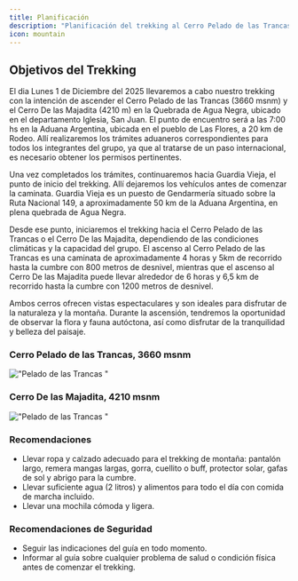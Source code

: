 ```yaml
---
title: Planificación
description: "Planificación del trekking al Cerro Pelado de las Trancas (3660 msnm) y Cerro De las Majadita (4210 m) en la Quebrada de Agua Negra, San Juan."
icon: mountain
---
```


## Objetivos del Trekking

El dia Lunes 1 de Diciembre del 2025 llevaremos a cabo nuestro trekking con la intención de ascender el Cerro Pelado de las Trancas (3660 msnm) y el Cerro De las Majadita (4210 m) en la Quebrada de Agua Negra, ubicado en el departamento Iglesia, San Juan.
El punto de encuentro será a las 7:00 hs en la Aduana Argentina, ubicada en el pueblo de Las Flores, a 20 km de Rodeo. Allí realizaremos los trámites aduaneros correspondientes para todos los integrantes del grupo, ya que al tratarse de un paso internacional, es necesario obtener los permisos pertinentes.

Una vez completados los trámites, continuaremos hacia Guardia Vieja, el punto de inicio del trekking. Allí dejaremos los vehículos antes de comenzar la caminata. Guardia Vieja es un puesto de Gendarmería situado sobre la Ruta Nacional 149, a aproximadamente 50 km de la Aduana Argentina, en plena quebrada de Agua Negra.

Desde ese punto, iniciaremos el trekking hacia el Cerro Pelado de las Trancas o el Cerro De las Majadita, dependiendo de las condiciones climáticas y la capacidad del grupo. El ascenso al Cerro Pelado de las Trancas es una caminata de aproximadamente 4 horas y 5km de recorrido hasta la cumbre con 800 metros de desnivel, mientras que el ascenso al Cerro De las Majadita puede llevar alrededor de 6 horas y 6,5 km de recorrido hasta la cumbre con 1200 metros de desnivel.

Ambos cerros ofrecen vistas espectaculares y son ideales para disfrutar de la naturaleza y la montaña. Durante la ascensión, tendremos la oportunidad de observar la flora y fauna autóctona, así como disfrutar de la tranquilidad y belleza del paisaje.

### Cerro Pelado de las Trancas, 3660 msnm
!["Pelado de las Trancas "](/images/PeladoTrancasElevacion.png)

### Cerro De las Majadita, 4210 msnm
!["Pelado de las Trancas "](/images/MajaditaElevacion.png)

### Recomendaciones
- Llevar ropa y calzado adecuado para el trekking de montaña: pantalón largo, remera mangas largas, gorra, cuellito o buff, protector solar, gafas de sol y abrigo para la cumbre.
- Llevar suficiente agua (2 litros) y alimentos para todo el día con comida de marcha incluido.
- Llevar una mochila cómoda y ligera.
### Recomendaciones de Seguridad
- Seguir las indicaciones del guía en todo momento.
- Informar al guía sobre cualquier problema de salud o condición física antes de comenzar el trekking.
